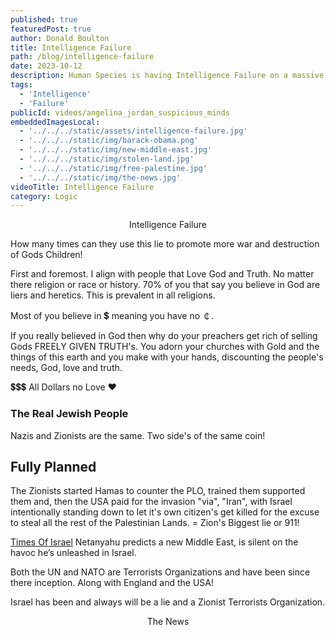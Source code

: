 ```yaml
---
published: true
featuredPost: true
author: Donald Boulton
title: Intelligence Failure
path: /blog/intelligence-failure
date: 2023-10-12
description: Human Species is having Intelligence Failure on a massive scale
tags: 
  - 'Intelligence' 
  - 'Failure'
publicId: videos/angelina_jordan_suspicious_minds
embeddedImagesLocal:
  - '../../../static/assets/intelligence-failure.jpg'
  - '../../../static/img/barack-obama.png'
  - '../../../static/img/new-middle-east.jpg'
  - '../../../static/img/stolen-land.jpg'
  - '../../../static/img/free-palestine.jpg'
  - '../../../static/img/the-news.jpg'
videoTitle: Intelligence Failure
category: Logic
---
```



<ImageColWrapperPage>

<GatsbyImage alt="Intelligence Failure" imgclass="object-cover object-center w-full h-full rounded-lg" image={getImage(props.localImages[0])} />

</ImageColWrapperPage>

<Center> Intelligence Failure</Center>

How many times can they use this lie to promote more war and destruction of Gods Children!

First and foremost. I align with people that Love God and Truth. No matter there religion or race or history. 70% of you that say you believe in God are liers and heretics. This is prevalent in all religions.

Most of you believe in 💲 meaning you have no ￠.

If you really believed in God then why do your preachers get rich of selling Gods FREELY GIVEN TRUTH's. You adorn your churches with Gold and the things of this earth and you make with your hands, discounting the people's needs, God, love and truth.

<LeftText>💲💲💲 All Dollars no Love ❤️</LeftText>

<ColumnGridTwo>
<UserProfile buttonLink="https://www.youtube.com/watch?v=xrYnlZAztt4" title="This Dummy Started it All." titleLink="https://www.youtube.com/watch?v=xrYnlZAztt4" link="https://www.youtube.com/watch?v=xrYnlZAztt4" description="Obama">

<GatsbyImage alt="Dummy" imgclass="object-cover object-center w-24 h-24 rounded-lg" image={getImage(props.localImages[1])} />

</UserProfile>
<VideoWrapper>
<YouTube youTubeId="xrYnlZAztt4" />
</VideoWrapper>
</ColumnGridTwo>

### The Real Jewish People

Nazis and Zionists are the same. Two side's of the same coin!

<IframeWrapperLarge>
<YouTube youTubeId="U2H-F0HVKDY" />
</IframeWrapperLarge>

## Fully Planned

The Zionists started Hamas to counter the PLO, trained them supported them and, then the USA paid for the invasion "via", "Iran", with Israel intentionally standing down to let it's own citizen's get killed for the excuse to steal all the rest of the Palestinian Lands. = Zion's Biggest lie or 911!

<ImageColWrapperPage>

<GatsbyImage alt="New Middle East" imgclass="object-cover object-center w-full h-full rounded-lg" image={getImage(props.localImages[2])} />

</ImageColWrapperPage>

[Times Of Israel](https://www.timesofisrael.com/pm-predicts-an-israel-transformed-in-mideast-has-no-words-for-internal-israeli-peace/) Netanyahu predicts a new Middle East, is silent on the havoc he’s unleashed in Israel.

Both the UN and NATO are Terrorists Organizations and have been since there inception. Along with England and the USA!

<ImageColWrapperPage>

<GatsbyImage alt="Intelligence Failure" imgclass="object-cover object-center w-full h-full rounded-lg" image={getImage(props.localImages[3])} />

</ImageColWrapperPage>

Israel has been and always will be a lie and a Zionist Terrorists Organization.

<ImageColWrapperPage>

<GatsbyImage alt="Free Palestine" imgclass="object-cover object-center w-full h-full rounded-lg" image={getImage(props.localImages[4])} />

</ImageColWrapperPage>

<Center> The News</Center>

<ImageColWrapperPage>

<GatsbyImage alt="The Last Trustworthy News Broadcast" imgclass="object-cover object-center w-full h-full rounded-lg" image={getImage(props.localImages[5])} />

</ImageColWrapperPage>

